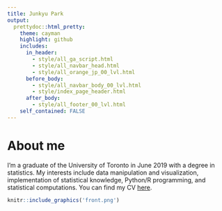 ```yaml
---
title: Junkyu Park
output: 
  prettydoc::html_pretty:
    theme: cayman
    highlight: github
    includes:
      in_header: 
        - style/all_ga_script.html
        - style/all_navbar_head.html
        - style/all_orange_jp_00_lvl.html
      before_body:
        - style/all_navbar_body_00_lvl.html
        - style/index_page_header.html
      after_body:
        - style/all_footer_00_lvl.html
    self_contained: FALSE
---
```


<!-- Additional rendering required after knitting the document. -->
<!-- source() index_render.R after knitting. -->

# About me

I'm a graduate of the University of Toronto in June 2019 with a degree in statistics. My interests include data manipulation and visualization, implementation of statistical knowledge, Python/R programming, and statistical computations. You can find my CV [here](cv.html).


```r
knitr::include_graphics('front.png')
```








